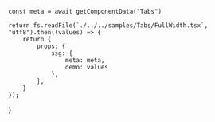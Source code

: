 



    const meta = await getComponentData("Tabs")

    return fs.readFile(`./../../samples/Tabs/FullWidth.tsx`, "utf8").then((values) => {
        return {
            props: {
                ssg: {
                    meta: meta,
                    demo: values
                },
            },
        }
    });

}

<Layout>

</Layout>
